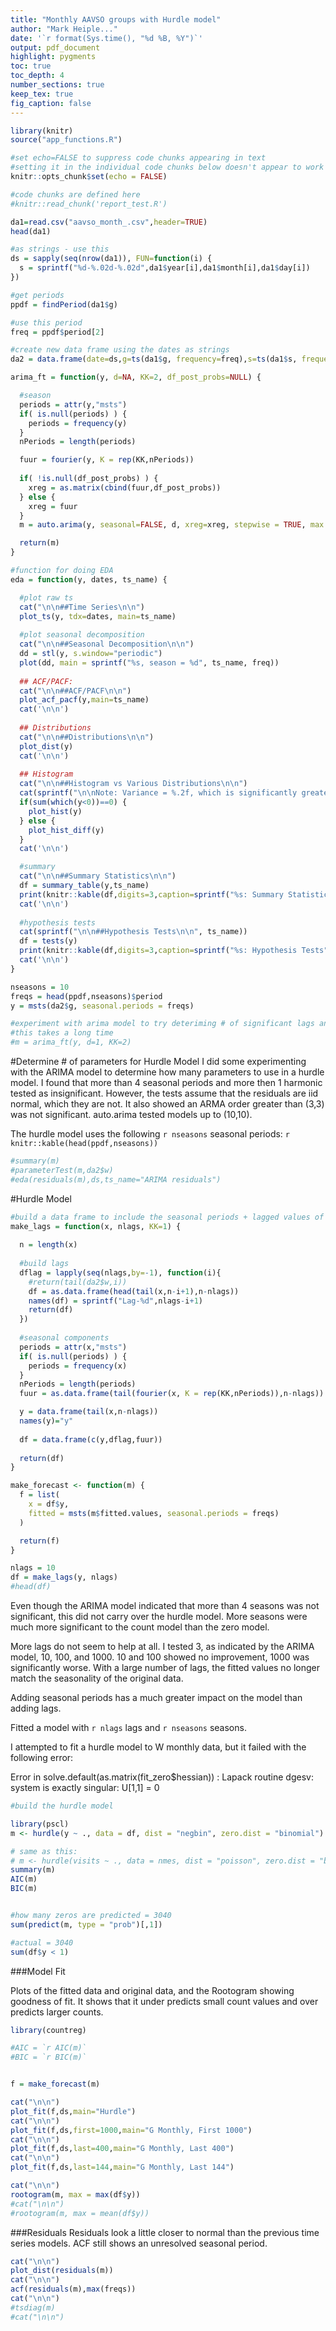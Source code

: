 ```yaml
---
title: "Monthly AAVSO groups with Hurdle model"
author: "Mark Heiple..."
date: '`r format(Sys.time(), "%d %B, %Y")`'
output: pdf_document
highlight: pygments
toc: true
toc_depth: 4
number_sections: true
keep_tex: true
fig_caption: false
---
```


```r
library(knitr)
source("app_functions.R")

#set echo=FALSE to suppress code chunks appearing in text
#setting it in the individual code chunks below doesn't appear to work
knitr::opts_chunk$set(echo = FALSE)

#code chunks are defined here
#knitr::read_chunk('report_test.R')

```


```r
da1=read.csv("aavso_month_.csv",header=TRUE)
head(da1)

#as strings - use this
ds = sapply(seq(nrow(da1)), FUN=function(i) {
  s = sprintf("%d-%.02d-%.02d",da1$year[i],da1$month[i],da1$day[i])
})

#get periods
ppdf = findPeriod(da1$g)

#use this period
freq = ppdf$period[2]

#create new data frame using the dates as strings
da2 = data.frame(date=ds,g=ts(da1$g, frequency=freq),s=ts(da1$s, frequency=freq),w=ts(da1$W, frequency=freq))
```

```r

arima_ft = function(y, d=NA, KK=2, df_post_probs=NULL) {

  #season
  periods = attr(y,"msts")
  if( is.null(periods) ) {
    periods = frequency(y)
  }
  nPeriods = length(periods)

  fuur = fourier(y, K = rep(KK,nPeriods))
  
  if( !is.null(df_post_probs) ) {
    xreg = as.matrix(cbind(fuur,df_post_probs))
  } else {
    xreg = fuur
  }
  m = auto.arima(y, seasonal=FALSE, d, xreg=xreg, stepwise = TRUE, max.p=10,max.q=10,max.order=20)

  return(m)  
}

#function for doing EDA
eda = function(y, dates, ts_name) {

  #plot raw ts
  cat("\n\n##Time Series\n\n")
  plot_ts(y, tdx=dates, main=ts_name)
  
  #plot seasonal decomposition
  cat("\n\n##Seasonal Decomposition\n\n")
  dd = stl(y, s.window="periodic")
  plot(dd, main = sprintf("%s, season = %d", ts_name, freq))
  
  ## ACF/PACF:
  cat("\n\n##ACF/PACF\n\n")
  plot_acf_pacf(y,main=ts_name)
  cat('\n\n')
  
  ## Distributions
  cat("\n\n##Distributions\n\n")
  plot_dist(y)
  cat('\n\n')
  
  ## Histogram
  cat("\n\n##Histogram vs Various Distributions\n\n")
  cat(sprintf("\n\nNote: Variance = %.2f, which is significantly greater than the mean (%.2f), which indicates that the data is closer to a negative binomial distribution.\n\n",round(var(y),digits=2),round(mean(y),digits=2)))
  if(sum(which(y<0))==0) {
    plot_hist(y)
  } else {
    plot_hist_diff(y)
  }
  cat('\n\n')

  #summary   
  cat("\n\n##Summary Statistics\n\n")
  df = summary_table(y,ts_name)
  print(knitr::kable(df,digits=3,caption=sprintf("%s: Summary Statistics", ts_name)))
  cat('\n\n')
  
  #hypothesis tests
  cat(sprintf("\n\n##Hypothesis Tests\n\n", ts_name))
  df = tests(y)
  print(knitr::kable(df,digits=3,caption=sprintf("%s: Hypothesis Tests",ts_name)))
  cat('\n\n')
}

nseasons = 10
freqs = head(ppdf,nseasons)$period
y = msts(da2$g, seasonal.periods = freqs)

#experiment with arima model to try deteriming # of significant lags and seasons
#this takes a long time
#m = arima_ft(y, d=1, KK=2)
```
\newpage
#Determine # of parameters for Hurdle Model
I did some experimenting with the ARIMA model to determine how many parameters to use in a hurdle model. I found that more than 4 seasonal periods and more then 1 harmonic tested as insignificant. However, the tests assume that the residuals are iid normal, which they are not. It also showed an ARMA order greater than (3,3) was not significant. auto.arima tested models up to (10,10).

The hurdle model uses the following `r nseasons` seasonal periods:
`r knitr::kable(head(ppdf,nseasons))`

```r
#summary(m)
#parameterTest(m,da2$w)
#eda(residuals(m),ds,ts_name="ARIMA residuals")
```

\newpage
#Hurdle Model

```r

#build a data frame to include the seasonal periods + lagged values of the counts
make_lags = function(x, nlags, KK=1) {
  
  n = length(x)
  
  #build lags
  dflag = lapply(seq(nlags,by=-1), function(i){
    #return(tail(da2$w,i))
    df = as.data.frame(head(tail(x,n-i+1),n-nlags))
    names(df) = sprintf("Lag-%d",nlags-i+1)
    return(df)
  })
  
  #seasonal components
  periods = attr(x,"msts")
  if( is.null(periods) ) {
    periods = frequency(x)
  }
  nPeriods = length(periods)
  fuur = as.data.frame(tail(fourier(x, K = rep(KK,nPeriods)),n-nlags))

  y = data.frame(tail(x,n-nlags))
  names(y)="y"
  
  df = data.frame(c(y,dflag,fuur))
  
  return(df)
}

make_forecast <- function(m) {
  f = list(
    x = df$y,
    fitted = msts(m$fitted.values, seasonal.periods = freqs)
  )

  return(f)  
}

nlags = 10
df = make_lags(y, nlags)
#head(df)

```

Even though the ARIMA model indicated that more than 4 seasons was not significant, this did not carry over the hurdle model. More seasons were much more significant to the count model than the zero model.

More lags do not seem to help at all. I tested 3, as indicated by the ARIMA model, 10, 100, and 1000. 10 and 100 showed no improvement, 1000 was significantly worse. With a large number of lags, the fitted values no longer match the seasonality of the original data.

Adding seasonal periods has a much greater impact on the model than adding lags.

Fitted a model with `r nlags` lags and `r nseasons` seasons.

I attempted to fit a hurdle model to W monthly data, but it failed with the following error:

Error in solve.default(as.matrix(fit_zero$hessian)) : 
  Lapack routine dgesv: system is exactly singular: U[1,1] = 0


```r
#build the hurdle model

library(pscl)
m <- hurdle(y ~ ., data = df, dist = "negbin", zero.dist = "binomial")

# same as this:
# m <- hurdle(visits ~ ., data = nmes, dist = "poisson", zero.dist = "binomial")
summary(m)
AIC(m)
BIC(m)


#how many zeros are predicted = 3040
sum(predict(m, type = "prob")[,1])

#actual = 3040
sum(df$y < 1)  
```

###Model Fit

Plots of the fitted data and original data, and the Rootogram showing goodness of fit. It shows that it under predicts small count values and over predicts larger counts.

```r
library(countreg)

#AIC = `r AIC(m)`
#BIC = `r BIC(m)`


f = make_forecast(m)

cat("\n\n")
plot_fit(f,ds,main="Hurdle")
cat("\n\n")
plot_fit(f,ds,first=1000,main="G Monthly, First 1000")
cat("\n\n")
plot_fit(f,ds,last=400,main="G Monthly, Last 400")
cat("\n\n")
plot_fit(f,ds,last=144,main="G Monthly, Last 144")

cat("\n\n")
rootogram(m, max = max(df$y))
#cat("\n\n")
#rootogram(m, max = mean(df$y))


```

###Residuals
Residuals look a little closer to normal than the previous time series models. ACF still shows an unresolved seasonal period.

```r
cat("\n\n")
plot_dist(residuals(m))
cat("\n\n")
acf(residuals(m),max(freqs))
cat("\n\n")
#tsdiag(m)
#cat("\n\n")
```

